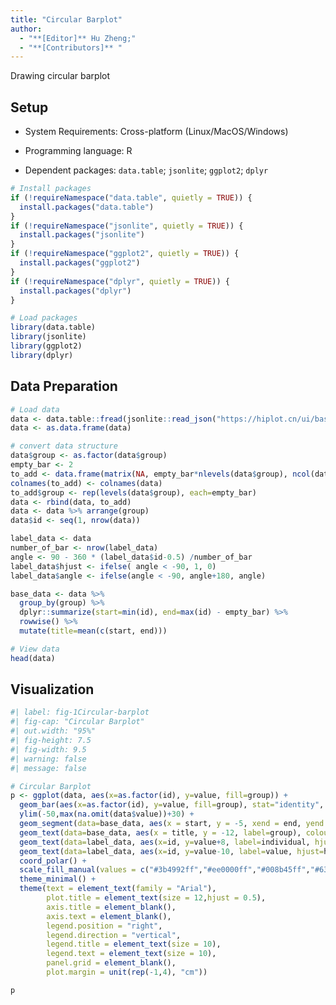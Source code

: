 ```yaml
---
title: "Circular Barplot"
author:
  - "**[Editor]** Hu Zheng;"
  - "**[Contributors]** "
---
```


Drawing circular barplot

## Setup

-   System Requirements: Cross-platform (Linux/MacOS/Windows)

-   Programming language: R

-   Dependent packages: `data.table`; `jsonlite`; `ggplot2`; `dplyr`

```r
# Install packages
if (!requireNamespace("data.table", quietly = TRUE)) {
  install.packages("data.table")
}
if (!requireNamespace("jsonlite", quietly = TRUE)) {
  install.packages("jsonlite")
}
if (!requireNamespace("ggplot2", quietly = TRUE)) {
  install.packages("ggplot2")
}
if (!requireNamespace("dplyr", quietly = TRUE)) {
  install.packages("dplyr")
}

# Load packages
library(data.table)
library(jsonlite)
library(ggplot2)
library(dplyr)
```

## Data Preparation

```r
# Load data
data <- data.table::fread(jsonlite::read_json("https://hiplot.cn/ui/basic/circular-barplot/data.json")$exampleData$textarea[[1]])
data <- as.data.frame(data)

# convert data structure
data$group <- as.factor(data$group)
empty_bar <- 2
to_add <- data.frame(matrix(NA, empty_bar*nlevels(data$group), ncol(data)))
colnames(to_add) <- colnames(data)
to_add$group <- rep(levels(data$group), each=empty_bar)
data <- rbind(data, to_add)
data <- data %>% arrange(group)
data$id <- seq(1, nrow(data))

label_data <- data
number_of_bar <- nrow(label_data)
angle <- 90 - 360 * (label_data$id-0.5) /number_of_bar
label_data$hjust <- ifelse( angle < -90, 1, 0)
label_data$angle <- ifelse(angle < -90, angle+180, angle)

base_data <- data %>% 
  group_by(group) %>% 
  dplyr::summarize(start=min(id), end=max(id) - empty_bar) %>% 
  rowwise() %>% 
  mutate(title=mean(c(start, end)))

# View data
head(data)
```

## Visualization

```r
#| label: fig-1Circular-barplot
#| fig-cap: "Circular Barplot"
#| out.width: "95%"
#| fig-height: 7.5
#| fig-width: 9.5
#| warning: false
#| message: false

# Circular Barplot
p <- ggplot(data, aes(x=as.factor(id), y=value, fill=group)) +
  geom_bar(aes(x=as.factor(id), y=value, fill=group), stat="identity", alpha=0.5) +
  ylim(-50,max(na.omit(data$value))+30) +
  geom_segment(data=base_data, aes(x = start, y = -5, xend = end, yend = -5), colour = "black", alpha=0.8, size=0.8 , inherit.aes = FALSE )  +
  geom_text(data=base_data, aes(x = title, y = -12, label=group), colour = "black", alpha=0.8, size=4, fontface="bold", inherit.aes = FALSE) +
  geom_text(data=label_data, aes(x=id, y=value+8, label=individual, hjust=hjust), color="black", fontface="bold",alpha=0.6, size=3, angle= label_data$angle, inherit.aes = FALSE ) +
  geom_text(data=label_data, aes(x=id, y=value-10, label=value, hjust=hjust), color="black", fontface="bold",alpha=0.6, size=3, angle= label_data$angle, inherit.aes = FALSE ) +
  coord_polar() + 
  scale_fill_manual(values = c("#3b4992ff","#ee0000ff","#008b45ff","#631879ff")) +
  theme_minimal() +
  theme(text = element_text(family = "Arial"),
        plot.title = element_text(size = 12,hjust = 0.5),
        axis.title = element_blank(),
        axis.text = element_blank(),
        legend.position = "right",
        legend.direction = "vertical",
        legend.title = element_text(size = 10),
        legend.text = element_text(size = 10),
        panel.grid = element_blank(),
        plot.margin = unit(rep(-1,4), "cm"))

p
```


